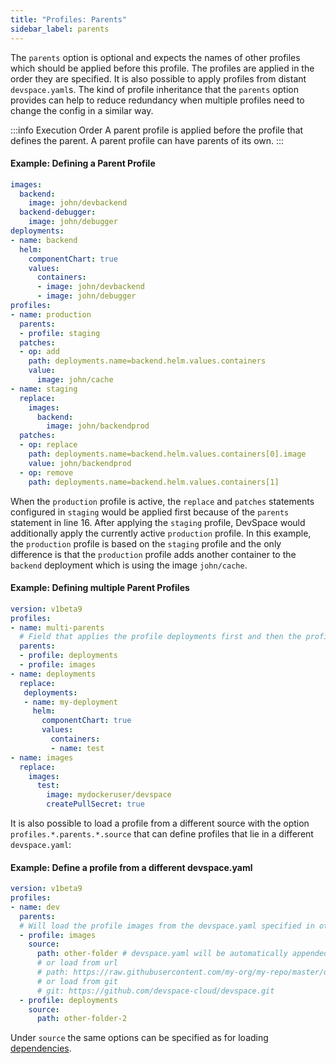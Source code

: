 ```yaml
---
title: "Profiles: Parents"
sidebar_label: parents
---
```



The `parents` option is optional and expects the names of other profiles which should be applied before this profile.
The profiles are applied in the order they are specified. It is also possible to apply profiles from distant `devspace.yaml`s. 
The kind of profile inheritance that the `parents` option provides can help to reduce redundancy when multiple profiles need to change the config in a similar way.

:::info Execution Order
A parent profile is applied before the profile that defines the parent. A parent profile can have parents of its own.
:::

#### Example: Defining a Parent Profile
```yaml {16-17}
images:
  backend:
    image: john/devbackend
  backend-debugger:
    image: john/debugger
deployments:
- name: backend
  helm:
    componentChart: true
    values:
      containers:
      - image: john/devbackend
      - image: john/debugger
profiles:
- name: production
  parents: 
  - profile: staging
  patches:
  - op: add
    path: deployments.name=backend.helm.values.containers
    value:
      image: john/cache
- name: staging
  replace:
    images:
      backend:
        image: john/backendprod
  patches:
  - op: replace
    path: deployments.name=backend.helm.values.containers[0].image
    value: john/backendprod
  - op: remove
    path: deployments.name=backend.helm.values.containers[1]
```
When the `production` profile is active, the `replace` and `patches` statements configured in `staging` would be applied first because of the `parents` statement in line 16. After applying the `staging` profile, DevSpace would additionally apply the currently active `production` profile. In this example, the `production` profile is based on the `staging` profile and the only difference is that the `production` profile adds another container to the `backend` deployment which is using the image `john/cache`.

#### Example: Defining multiple Parent Profiles
```yaml
version: v1beta9
profiles:
- name: multi-parents
  # Field that applies the profile deployments first and then the profile images
  parents:
  - profile: deployments
  - profile: images
- name: deployments
  replace:
   deployments:
   - name: my-deployment
     helm:
       componentChart: true
       values:
         containers:
         - name: test
- name: images
  replace:
    images:
      test:
        image: mydockeruser/devspace
        createPullSecret: true
```


It is also possible to load a profile from a different source with the option `profiles.*.parents.*.source` that can define profiles that lie in a different `devspace.yaml`:

#### Example: Define a profile from a different devspace.yaml
```yaml
version: v1beta9
profiles:
- name: dev
  parents:
  # Will load the profile images from the devspace.yaml specified in other-folder/devspace.yaml
  - profile: images
    source:
      path: other-folder # devspace.yaml will be automatically appended to the path (same syntax as with dependencies)
      # or load from url
      # path: https://raw.githubusercontent.com/my-org/my-repo/master/devspace.yaml
      # or load from git
      # git: https://github.com/devspace-cloud/devspace.git 
  - profile: deployments
    source:
      path: other-folder-2
```

Under `source` the same options can be specified as for loading [dependencies](../configuration/dependencies/basics.mdx). 

<FragmentApplyMultiple />